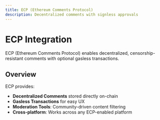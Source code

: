 ```yaml
---
title: ECP (Ethereum Comments Protocol)
description: Decentralized comments with signless approvals
---
```



# ECP Integration

ECP (Ethereum Comments Protocol) enables decentralized, censorship-resistant comments with optional gasless transactions.

## Overview

ECP provides:

- **Decentralized Comments** stored directly on-chain
- **Gasless Transactions** for easy UX
- **Moderation Tools**: Community-driven content filtering
- **Cross-platform**: Works across any ECP-enabled platform
